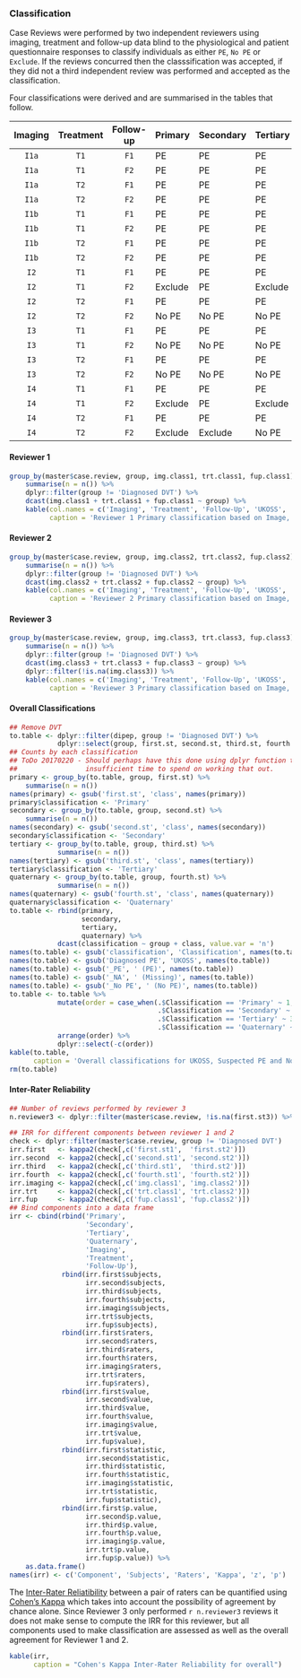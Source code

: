 ### Classification  {.tabset .tabset-fade .tabset-pills}

Case Reviews were performed by two independent reviewers using imaging, treatment and follow-up data blind to the physiological and patient questionnaire responses to classify individuals as either `PE`, `No PE` or `Exclude`.  If the reviews concurred then the classsification was accepted, if they did not a third independent review was performed and accepted as the classification.

Four classifications were derived and are summarised in the tables that follow.

| Imaging | Treatment | Follow-up | Primary | Secondary | Tertiary | Quaternary |
|:-------:|:---------:|:---------:|:--------|:----------|:---------|:-----------|
| `I1a`   | `T1`      | `F1`      | PE      | PE        | PE       | PE         |
| `I1a`   | `T1`      | `F2`      | PE      | PE        | PE       | PE         |
| `I1a`   | `T2`      | `F1`      | PE      | PE        | PE       | PE         |
| `I1a`   | `T2`      | `F2`      | PE      | PE        | PE       | PE         |
| `I1b`   | `T1`      | `F1`      | PE      | PE        | PE       | Exclude    |
| `I1b`   | `T1`      | `F2`      | PE      | PE        | PE       | Exclude    |
| `I1b`   | `T2`      | `F1`      | PE      | PE        | PE       | Exclude    |
| `I1b`   | `T2`      | `F2`      | PE      | PE        | PE       | Exclude    |
| `I2`    | `T1`      | `F1`      | PE      | PE        | PE       | PE         |
| `I2`    | `T1`      | `F2`      | Exclude | PE        | Exclude  | Exclude    |
| `I2`    | `T2`      | `F1`      | PE      | PE        | PE       | PE         |
| `I2`    | `T2`      | `F2`      | No PE   | No PE     | No PE    | No PE      |
| `I3`    | `T1`      | `F1`      | PE      | PE        | PE       | PE         |
| `I3`    | `T1`      | `F2`      | No PE   | No PE     | No PE    | No PE      |
| `I3`    | `T2`      | `F1`      | PE      | PE        | PE       | PE         |
| `I3`    | `T2`      | `F2`      | No PE   | No PE     | No PE    | No PE      |
| `I4`    | `T1`      | `F1`      | PE      | PE        | PE       | PE         |
| `I4`    | `T1`      | `F2`      | Exclude | PE        | Exclude  | Exclude    |
| `I4`    | `T2`      | `F1`      | PE      | PE        | PE       | PE         |
| `I4`    | `T2`      | `F2`      | Exclude | Exclude   | No PE    | Exclude    |

#### Reviewer 1

```r
group_by(master$case.review, group, img.class1, trt.class1, fup.class1) %>%
    summarise(n = n()) %>%
    dplyr::filter(group != 'Diagnosed DVT') %>%
    dcast(img.class1 + trt.class1 + fup.class1 ~ group) %>%
    kable(col.names = c('Imaging', 'Treatment', 'Follow-Up', 'UKOSS', 'Non-Recruited', 'Suspected PE'),
          caption = 'Reviewer 1 Primary classification based on Image, Treatment and Follow-Up for data from three sources. **NB** Combinations that were NOT observed are NOT tabulated.')

```

#### Reviewer 2

```r
group_by(master$case.review, group, img.class2, trt.class2, fup.class2) %>%
    summarise(n = n()) %>%
    dplyr::filter(group != 'Diagnosed DVT') %>%
    dcast(img.class2 + trt.class2 + fup.class2 ~ group) %>%
    kable(col.names = c('Imaging', 'Treatment', 'Follow-Up', 'UKOSS', 'Non-Recruited', 'Suspected PE'),
          caption = 'Reviewer 2 Primary classification based on Image, Treatment and Follow-Up for data from three sources. **NB** Combinations that were NOT observed are NOT tabulated.')

```

#### Reviewer 3

```r
group_by(master$case.review, group, img.class3, trt.class3, fup.class3) %>%
    summarise(n = n()) %>%
    dplyr::filter(group != 'Diagnosed DVT') %>%
    dcast(img.class3 + trt.class3 + fup.class3 ~ group) %>%
    dplyr::filter(!is.na(img.class3)) %>%
    kable(col.names = c('Imaging', 'Treatment', 'Follow-Up', 'UKOSS', 'Non-Recruited', 'Suspected PE'),
          caption = 'Reviewer 3 Primary classification based on Image, Treatment and Follow-Up for data from three sources. **NB** Combinations that were NOT observed are NOT tabulated.')

```

#### Overall Classifications


```r

## Remove DVT
to.table <- dplyr::filter(dipep, group != 'Diagnosed DVT') %>%
            dplyr::select(group, first.st, second.st, third.st, fourth.st)
## Counts by each classification
## ToDo 20170220 - Should perhaps have this done using dplyr function to repeat over columns
##                 insufficient time to spend on working that out.
primary <- group_by(to.table, group, first.st) %>%
    summarise(n = n())
names(primary) <- gsub('first.st', 'class', names(primary))
primary$classification <- 'Primary'
secondary <- group_by(to.table, group, second.st) %>%
    summarise(n = n())
names(secondary) <- gsub('second.st', 'class', names(secondary))
secondary$classification <- 'Secondary'
tertiary <- group_by(to.table, group, third.st) %>%
            summarise(n = n())
names(tertiary) <- gsub('third.st', 'class', names(tertiary))
tertiary$classification <- 'Tertiary'
quaternary <- group_by(to.table, group, fourth.st) %>%
            summarise(n = n())
names(quaternary) <- gsub('fourth.st', 'class', names(quaternary))
quaternary$classification <- 'Quaternary'
to.table <- rbind(primary,
                  secondary,
                  tertiary,
                  quaternary) %>%
            dcast(classification ~ group + class, value.var = 'n')
names(to.table) <- gsub('classification', 'Classification', names(to.table))
names(to.table) <- gsub('Diagnosed PE', 'UKOSS', names(to.table))
names(to.table) <- gsub('_PE', ' (PE)', names(to.table))
names(to.table) <- gsub('_NA', ' (Missing)', names(to.table))
names(to.table) <- gsub('_No PE', ' (No PE)', names(to.table))
to.table <- to.table %>%
            mutate(order = case_when(.$Classification == 'Primary' ~ 1,
                                     .$Classification == 'Secondary' ~ 2,
                                     .$Classification == 'Tertiary' ~ 3,
                                     .$Classification == 'Quaternary' ~ 4)) %>%
            arrange(order) %>%
            dplyr::select(-c(order))
kable(to.table,
      caption = 'Overall classifications for UKOSS, Suspected PE and Non-recruited individuals for the four different classification rules (see above table).')
rm(to.table)

```

#### Inter-Rater Reliability

```r
## Number of reviews performed by reviewer 3
n.reviewer3 <- dplyr::filter(master$case.review, !is.na(first.st3)) %>% nrow()

## IRR for different components between reviewer 1 and 2
check <- dplyr::filter(master$case.review, group != 'Diagnosed DVT')
irr.first   <- kappa2(check[,c('first.st1',  'first.st2')])
irr.second  <- kappa2(check[,c('second.st1', 'second.st2')])
irr.third   <- kappa2(check[,c('third.st1',  'third.st2')])
irr.fourth  <- kappa2(check[,c('fourth.st1', 'fourth.st2')])
irr.imaging <- kappa2(check[,c('img.class1', 'img.class2')])
irr.trt     <- kappa2(check[,c('trt.class1', 'trt.class2')])
irr.fup     <- kappa2(check[,c('fup.class1', 'fup.class2')])
## Bind components into a data frame
irr <- cbind(rbind('Primary',
                   'Secondary',
                   'Tertiary',
                   'Quaternary',
                   'Imaging',
                   'Treatment',
                   'Follow-Up'),
             rbind(irr.first$subjects,
                   irr.second$subjects,
                   irr.third$subjects,
                   irr.fourth$subjects,
                   irr.imaging$subjects,
                   irr.trt$subjects,
                   irr.fup$subjects),
             rbind(irr.first$raters,
                   irr.second$raters,
                   irr.third$raters,
                   irr.fourth$raters,
                   irr.imaging$raters,
                   irr.trt$raters,
                   irr.fup$raters),
             rbind(irr.first$value,
                   irr.second$value,
                   irr.third$value,
                   irr.fourth$value,
                   irr.imaging$value,
                   irr.trt$value,
                   irr.fup$value),
             rbind(irr.first$statistic,
                   irr.second$statistic,
                   irr.third$statistic,
                   irr.fourth$statistic,
                   irr.imaging$statistic,
                   irr.trt$statistic,
                   irr.fup$statistic),
             rbind(irr.first$p.value,
                   irr.second$p.value,
                   irr.third$p.value,
                   irr.fourth$p.value,
                   irr.imaging$p.value,
                   irr.trt$p.value,
                   irr.fup$p.value)) %>%
    as.data.frame()
names(irr) <- c('Component', 'Subjects', 'Raters', 'Kappa', 'z', 'p')

```
The [Inter-Rater Reliatibility](https://en.wikipedia.org/wiki/Inter-rater_agreement (IRR)) between a pair of raters can be quantified using [Cohen's Kappa](https://en.wikipedia.org/wiki/Cohen's_kappa) which takes into account the possibility of agreement by chance alone.  Since Reviewer 3 only performed `r n.reviewer3` reviews it does not make sense to compute the IRR for this reviewer, but all components used to make classification are assessed as well as the overall agreement for Reviewer 1 and 2.



```r
kable(irr,
      caption = "Cohen's Kappa Inter-Rater Reliability for overall")

```
